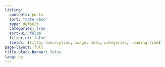 ```yaml
---
listing:
  contents: posts
  sort: "date desc"
  type: default
  categories: true
  sort-ui: false
  filter-ui: false
  fields: [title, description, image, date, categories, reading-time]
page-layout: full
title-block-banner: false
lang: es
---
```


